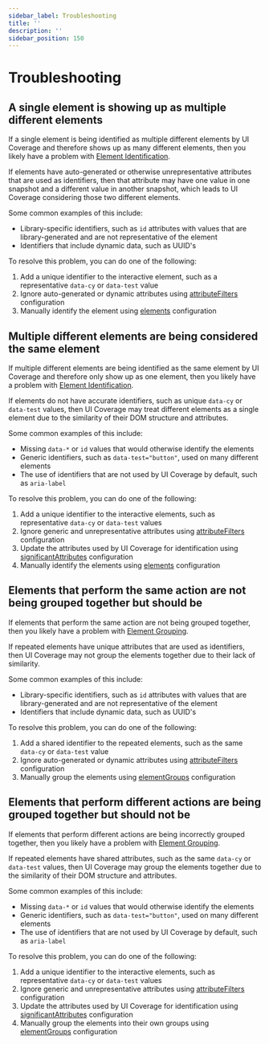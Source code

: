 ```yaml
---
sidebar_label: Troubleshooting
title: ''
description: ''
sidebar_position: 150
---
```


# Troubleshooting

<UICovAddon />

## A single element is showing up as multiple different elements

If a single element is being identified as multiple different elements by UI Coverage and therefore shows up as many different elements, then you likely have a problem
with [Element Identification](/ui-coverage/core-concepts/element-identification).

If elements have auto-generated or otherwise unrepresentative attributes that are used as identifiers, then that attribute may have one value in one snapshot and a different value in another snapshot, which leads to UI Coverage considering those two different elements.

Some common examples of this include:

- Library-specific identifiers, such as `id` attributes with values that are library-generated and are not representative of the element
- Identifiers that include dynamic data, such as UUID's

To resolve this problem, you can do one of the following:

1. Add a unique identifier to the interactive element, such as a representative `data-cy` or `data-test` value
2. Ignore auto-generated or dynamic attributes using [attributeFilters](/ui-coverage/configuration/attributefilters) configuration
3. Manually identify the element using [elements](/ui-coverage/configuration/elements) configuration

## Multiple different elements are being considered the same element

If multiple different elements are being identified as the same element by UI Coverage and therefore only show up as one element, then you likely have a problem with [Element Identification](/ui-coverage/core-concepts/element-identification).

If elements do not have accurate identifiers, such as unique `data-cy` or `data-test` values, then UI Coverage may treat different elements as a single element due to the similarity of their DOM structure and attributes.

Some common examples of this include:

- Missing `data-*` or `id` values that would otherwise identify the elements
- Generic identifiers, such as `data-test="button"`, used on many different elements
- The use of identifiers that are not used by UI Coverage by default, such as `aria-label`

To resolve this problem, you can do one of the following:

1. Add a unique identifier to the interactive elements, such as representative `data-cy` or `data-test` values
2. Ignore generic and unrepresentative attributes using [attributeFilters](/ui-coverage/configuration/attributefilters) configuration
3. Update the attributes used by UI Coverage for identification using
   [significantAttributes](/ui-coverage/configuration/significantattributes) configuration
4. Manually identify the elements using [elements](/ui-coverage/configuration/elements) configuration

## Elements that perform the same action are not being grouped together but should be

If elements that perform the same action are not being grouped together, then you likely have a problem
with [Element Grouping](/ui-coverage/core-concepts/element-grouping).

If repeated elements have unique attributes that are used as identifiers, then UI Coverage may not group the elements together due to their lack of similarity.

Some common examples of this include:

- Library-specific identifiers, such as `id` attributes with values that are library-generated and are not representative of the element
- Identifiers that include dynamic data, such as UUID's

To resolve this problem, you can do one of the following:

1. Add a shared identifier to the repeated elements, such as the same `data-cy` or `data-test` value
2. Ignore auto-generated or dynamic attributes using [attributeFilters](/ui-coverage/configuration/attributefilters) configuration
3. Manually group the elements using [elementGroups](/ui-coverage/configuration/elementgroups) configuration

## Elements that perform different actions are being grouped together but should not be

If elements that perform different actions are being incorrectly grouped together, then you likely have a problem with [Element Grouping](/ui-coverage/core-concepts/element-grouping).

If repeated elements have shared attributes, such as the same `data-cy` or `data-test` values, then UI Coverage may group the elements together due to the similarity of their DOM structure and attributes.

Some common examples of this include:

- Missing `data-*` or `id` values that would otherwise identify the elements
- Generic identifiers, such as `data-test="button"`, used on many different elements
- The use of identifiers that are not used by UI Coverage by default, such as `aria-label`

To resolve this problem, you can do one of the following:

1. Add a unique identifier to the interactive elements, such as representative `data-cy` or `data-test` values
2. Ignore generic and unrepresentative attributes using [attributeFilters](/ui-coverage/configuration/attributefilters) configuration
3. Update the attributes used by UI Coverage for identification using [significantAttributes](/ui-coverage/configuration/significantattributes) configuration
4. Manually group the elements into their own groups using [elementGroups](/ui-coverage/configuration/elementgroups) configuration
